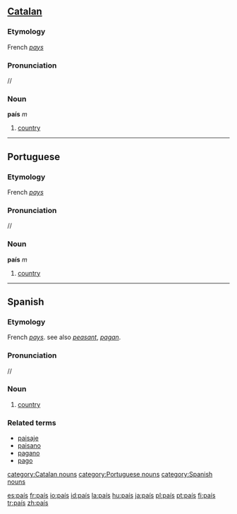 {{see|pais}}
==[[Catalan]]==

===Etymology===
French ''[[pays]]''

===Pronunciation===
/{{IPAchar|paˈis}}/

===Noun===
'''país''' ''m''

# [[country]]

----

==Portuguese==

===Etymology===
French ''[[pays]]''

===Pronunciation===
/{{IPAchar|paˈis}}/

===Noun===
'''país''' ''m''

# [[country]]

----

==Spanish==

===Etymology===
French ''[[pays]]''. see also ''[[peasant]]'', ''[[pagan]]''.

===Pronunciation===
/{{IPAchar|paˈis}}/

===Noun===
{{es-noun-m|pl=países}}

# [[country]]

===Related terms===
*[[paisaje]]
*[[paisano]]
*[[pagano]]
*[[pago]]

[[category:Catalan nouns]] [[category:Portuguese nouns]] [[category:Spanish nouns]]

[[es:país]]
[[fr:país]]
[[io:país]]
[[id:país]]
[[la:país]]
[[hu:país]]
[[ja:país]]
[[pl:país]]
[[pt:país]]
[[fi:país]]
[[tr:país]]
[[zh:país]]